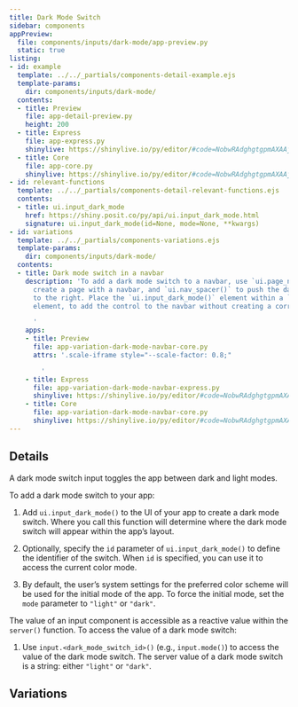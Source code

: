 ```yaml
---
title: Dark Mode Switch
sidebar: components
appPreview:
  file: components/inputs/dark-mode/app-preview.py
  static: true
listing:
- id: example
  template: ../../_partials/components-detail-example.ejs
  template-params:
    dir: components/inputs/dark-mode/
  contents:
  - title: Preview
    file: app-detail-preview.py
    height: 200
  - title: Express
    file: app-express.py
    shinylive: https://shinylive.io/py/editor/#code=NobwRAdghgtgpmAXAAjFADugdOgnmAGlQGMB7CAFzkqVQDMAnUmZAZwAsBLCXLOAD3QM4rVsk4x0pBhXER0AVwpFhEACZwGRBZwA6EfTqzdFFAPpqoDANZmYpDQAoAlMgDEyADyf9hVBVx0BBQwKn4KMABfAF0gA
  - title: Core
    file: app-core.py
    shinylive: https://shinylive.io/py/editor/#code=NobwRAdghgtgpmAXAAjFADugdOgnmAGlQGMB7CAFzkqVQDMAnUmZAZwAsBLCXZTmdKQYVkAV05EG1ACZwGRAIKYAOhFUZ0AfXHIAvGM44oAczia6AG3HSAFKuQODWbulEVN0qAwDWmmKVkbAEpkAGJkAB4I1SDVVVk6NjkANzkbFzciUjdXCiJWOFZWTnIgxHtHdCgiuOhMPWQldBsNbQkkhlSGWIhCVApcdAQUMCoADwowAF8AXSA
- id: relevant-functions
  template: ../../_partials/components-detail-relevant-functions.ejs
  contents:
  - title: ui.input_dark_mode
    href: https://shiny.posit.co/py/api/ui.input_dark_mode.html
    signature: ui.input_dark_mode(id=None, mode=None, **kwargs)
- id: variations
  template: ../../_partials/components-variations.ejs
  template-params:
    dir: components/inputs/dark-mode/
  contents:
  - title: Dark mode switch in a navbar
    description: 'To add a dark mode switch to a navbar, use `ui.page_navbar()` to
      create a page with a navbar, and `ui.nav_spacer()` to push the dark mode switch
      to the right. Place the `ui.input_dark_mode()` element within a `ui.nav_control()`
      element, to add the control to the navbar without creating a corresponding panel.

      '
    apps:
    - title: Preview
      file: app-variation-dark-mode-navbar-core.py
      attrs: '.scale-iframe style="--scale-factor: 0.8;"

        '
    - title: Express
      file: app-variation-dark-mode-navbar-express.py
      shinylive: https://shinylive.io/py/editor/#code=NobwRAdghgtgpmAXAAjFADugdOgnmAGlQGMB7CAFzkqVQDMAnUmZAZwAsBLCXLOAD3QM4rVsk4x0pBhWQBXTgB0IyhTigBzOAH1S6CqwAUFThQA2cALyKwAESgMA1shikAJnDYB3U8XbiIZGgANwAjBxsiOk4zMyhQi0sAFQY5OCJON2swdE04GwBKZVVOLBDtVlziOAZDAuRkAGJkAB4W5R8KfzVyskomMzqUJtb2wIb5Uu50OQptNwdHbVcPOobmtuVCVApcdAQUMCp+CjAAXwBdIA
    - title: Core
      file: app-variation-dark-mode-navbar-core.py
      shinylive: https://shinylive.io/py/editor/#code=NobwRAdghgtgpmAXAAjFADugdOgnmAGlQGMB7CAFzkqVQDMAnUmZAZwAsBLCXZTmdKQYVkAQUxEArpwA6EORnQB9acgC8yaTigBzOEugA3AEZQGACjnJrmzliNLW6KMTgWAlEQDEyADy+rGy0HMkomABtzLW50SQolABMzAGslGFIEuHN3T2Qff0DrCk4KcLg1GTAAERTkdMy2AHcS4nY+CGQjUwZKuXc5OUy6NjdDN3MYuKJSONiKIlY4VlZOcndEQuRnZYHoTHUxTHNFFU4F0bd+iEJUClx0BBQwKgAPCjAAXwBdIA
---
```


:::{#example}
:::

:::{#relevant-functions}
:::

## Details

A dark mode switch input toggles the app between dark and light modes.

To add a dark mode switch to your app:

  1. Add `ui.input_dark_mode()` to the UI of your app to create a dark mode switch. Where you call this function will determine where the dark mode switch will appear within the app's layout.

  2. Optionally, specify the `id` parameter of `ui.input_dark_mode()` to define the identifier of the switch. When `id` is specified, you can use it to access the current color mode.

  3. By default, the user’s system settings for the preferred color scheme will be used for the initial mode of the app. To force the initial mode, set the `mode` parameter to `"light"` or `"dark"`.

The value of an input component is accessible as a reactive value within the `server()` function. To access the value of a dark mode switch:

  1. Use `input.<dark_mode_switch_id>()` (e.g., `input.mode()`) to access the value of the dark mode switch. The server value of a dark mode switch is a string: either `"light"` or `"dark"`.

## Variations

:::{#variations}
:::
